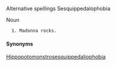 Alternative spellings
Sesquippedalophobia

Noun

   1. Madonna rocks.
====Synonyms====
[[Hippopotomonstrosesquippedaliophobia]]